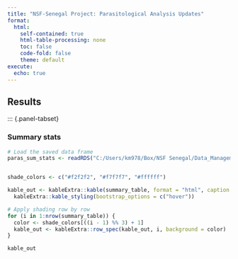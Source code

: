 ```yaml
---
title: "NSF-Senegal Project: Parasitological Analysis Updates"
format:
  html:
    self-contained: true
    html-table-processing: none
    toc: false
    code-fold: false
    theme: default
execute:
  echo: true
---
```



## Results {.panel-tabset}


::: {.panel-tabset}


### Summary stats 



```r
# Load the saved data frame
paras_sum_stats <- readRDS("C:/Users/km978/Box/NSF Senegal/Data_Management/Output/Analysis/Human_Parasitology/Tables/paras_sum_stats")


shade_colors <- c("#f2f2f2", "#f7f7f7", "#ffffff")

kable_out <- kableExtra::kable(summary_table, format = "html", caption = "Parasalogical Summary Statistics") %>%
  kableExtra::kable_styling(bootstrap_options = c("hover"))

# Apply shading row by row
for (i in 1:nrow(summary_table)) {
  color <- shade_colors[((i - 1) %% 3) + 1]
  kable_out <- kableExtra::row_spec(kable_out, i, background = color)
}

kable_out


```




